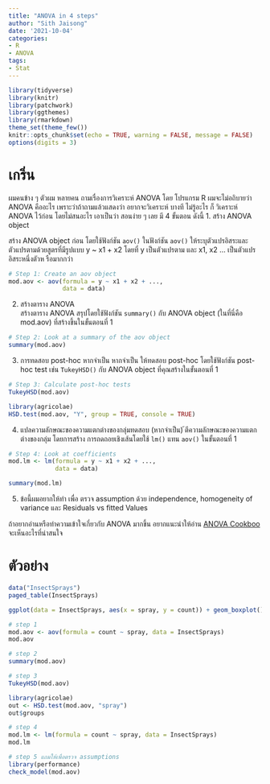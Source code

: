 ```yaml
---
title: "ANOVA in 4 steps"
author: "Sith Jaisong"
date: '2021-10-04'
categories:
- R
- ANOVA
tags:
- Stat
---
```


```r
library(tidyverse)
library(knitr)
library(patchwork)
library(ggthemes)
library(rmarkdown)
theme_set(theme_few())
knitr::opts_chunk$set(echo = TRUE, warning = FALSE, message = FALSE)
options(digits = 3)
```
# เกริ่น
ผมคนข้าง ๆ ตัวผม หลายคน ถามเรื่องการวิเคราะห์ ANOVA โดย โปรแกรม R ผมจะไม่อถิบายว่า ANOVA คืออะไร เพราะว่าถ้าถามแล้วแสดงว่า อยากจะวิเคราะห์ บางที ไม่รู้อะไร ก็ วิเคราะห์ ANOVA ไว้ก่อน โดยไม่สนอะไร เอาเป็นว่า สอนง่าย ๆ เลย  มี 4 ขั้นตอน ดังนี้
1. สร้าง ANOVA object

สร้าง ANOVA object ก่อน โดยใช้ฟังก์ชัน `aov()` ในฟังก์ชัน `aov()` ให้ระบุตัวแปรอิสระและตัวแปรตามด้วยสูตรที่มีรูปแบบ y ~ x1 + x2 โดยที่ y เป็นตัวแปรตาม และ x1, x2 … เป็นตัวแปรอิสระหนึ่งตัวห
รือมากกว่า
```r
# Step 1: Create an aov object
mod.aov <- aov(formula = y ~ x1 + x2 + ...,
               data = data)
```
2. สร้างตาราง ANOVA  
สร้างตาราง ANOVA สรุปโดยใช้ฟังก์ชัน `summary()` กับ ANOVA object (ในที่นี่คือ mod.aov) ที่สร้างขึ้นในขั้นตอนที่ 1
```r
# Step 2: Look at a summary of the aov object
summary(mod.aov)
```

3. การทดสอบ post-hoc หากจำเป็น
หากจำเป็น ให้ทดสอบ post-hoc โดยใช้ฟังก์ชัน post-hoc test เช่น `TukeyHSD()` กับ ANOVA object ที่คุณสร้างในขั้นตอนที่ 1
```r
# Step 3: Calculate post-hoc tests
TukeyHSD(mod.aov)
```

```r
library(agricolae)
HSD.test(mod.aov, "Y", group = TRUE, console = TRUE)
```

4. แปลความลักษณะของความแตกต่างของกลุ่มทดสอบ (หากจำเป็น)
้ตีความลักษณะของความแตกต่างของกลุ่ม โดยการสร้าง การถดถอยเชิงเส้นโดยใช้ `lm()` แทน `aov()` ในขั้นตอนที่ 1
```r
# Step 4: Look at coefficients
mod.lm <- lm(formula = y ~ x1 + x2 + ...,
             data = data)

summary(mod.lm)
```
5. ข้อนี้ผมอยากให้ทำ เพื่อ ตรวจ assumption ด้วย independence, homogeneity of variance และ Residuals vs fitted Values

ถ้าอยากอ่านหรือทำความเข้าใจเกี่ยวกับ ANOVA มากขึ้น อยากแนะนำให้อ่าน [ANOVA Cookboo](https://benwhalley.github.io/just-enough-r/anova-cookbook.html#howell-factorial-example) จะเห็นอะไรที่น่าสนใจ

# ตัวอย่าง

```r
data("InsectSprays")
paged_table(InsectSprays)
```

```r
ggplot(data = InsectSprays, aes(x = spray, y = count)) + geom_boxplot()
```

```r
# step 1
mod.aov <- aov(formula = count ~ spray, data = InsectSprays)
mod.aov
```

```r
# step 2
summary(mod.aov)
```

```r
# step 3
TukeyHSD(mod.aov)
```
```r
library(agricolae)
out <- HSD.test(mod.aov, "spray")
out$groups
```


```r
# step 4
mod.lm <- lm(formula = count ~ spray, data = InsectSprays)
mod.lm
```

```r
# step 5 แถมให้เพื่อตรวจ assumptions
library(performance)
check_model(mod.aov)
```

